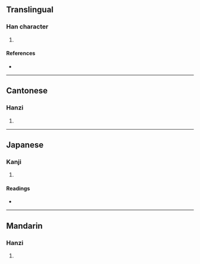 {{character info/new}}
==Translingual==

===Han character===
{{Han char|rn=75|rad=木|as=05|sn=9|four=42930|canj=DHVO|ids=⿰木瓜}}

# {{defn|Han|sort=木05}}

====References====
* {{Han ref|kx=0520.090|dkj=14645|dj=0908.070|hdz=21186.020|uh=67E7|ud=26599|bh=CF54|bd=53076}}

----

==Cantonese==

===Hanzi===
{{yue-hanzi|jyut=[[gu1]]|y=gu1}}

# {{defn|lang=yue|sort=木05}}

----

==Japanese==

===Kanji===
{{ja-kanji|grade=|rs=木05}}

# {{defn|lang=ja|sort=木05}}

====Readings====
* {{ja-readings
|goon=く
|kanon=こ
|kun=[[かど]] (kado), [[さかずき]] (sakazuki)}}

----

==Mandarin==

===Hanzi===
{{cmn-hanzi|pin=[[gū]] ([[gu1]])|wg=ku<sup>1</sup>}}

# {{defn|lang=cmn|sort=木05}}